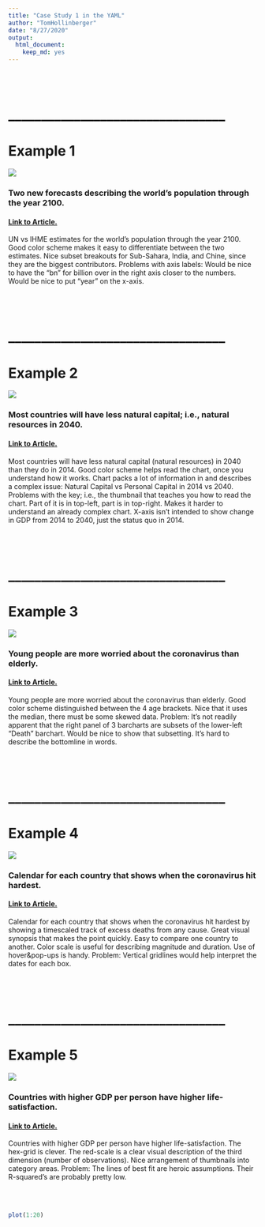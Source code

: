 ```yaml
---
title: "Case Study 1 in the YAML"
author: "TomHollinberger"
date: "8/27/2020"
output: 
  html_document: 
    keep_md: yes
---
```

<br/><br/> 

# _________________________________
# Example 1

![](1CaseStudy Population Peak.jpg)

### Two new forecasts describing the world’s population through the year 2100.

#### [Link to Article.](https://www.economist.com/graphic-detail/2020/07/17/a-new-forecast-says-the-worlds-population-will-peak-at-97bn-in-2064)

UN vs IHME estimates for the world’s population through the year 2100.  Good color scheme makes it easy to differentiate between the two estimates.  Nice subset breakouts for Sub-Sahara, India, and Chine, since they are the biggest contributors.  Problems with axis labels: Would be nice to have the “bn” for billion over in the right axis closer to the numbers.  Would be nice to put “year” on the x-axis. 

<br/><br/> 

# _________________________________
# Example 2

![](1CaseStudy Natural Capital Declining.jpg)

### Most countries will have less natural capital; i.e., natural resources in 2040.

#### [Link to Article.](https://www.economist.com/graphic-detail/2020/07/18/the-worlds-wealth-is-looking-increasingly-unnatural)

Most countries will have less natural capital (natural resources) in 2040 than they do in 2014.  Good color scheme helps read the chart, once you understand how it works.  Chart packs a lot of information in and describes a complex issue: Natural Capital vs Personal Capital in 2014 vs 2040.  Problems with the key; i.e., the thumbnail that teaches you how to read the chart.  Part of it is in top-left, part is in top-right.  Makes it harder to understand an already complex chart.  X-axis isn’t intended to show change in GDP from 2014 to 2040, just the status quo in 2014.

<br/><br/> 

# _________________________________
# Example 3

![](1CaseStudy Sick with Worry.jpg)

### Young people are more worried about the coronavirus than elderly.

#### [Link to Article.](https://www.economist.com/graphic-detail/2020/07/21/young-people-see-covid-19-as-a-bigger-threat-than-their-elders-do)
Young people are more worried about the coronavirus than elderly.  Good color scheme distinguished between the 4 age brackets.  Nice that it uses the median, there must be some skewed data.  Problem: It’s not readily apparent that the right panel of 3 barcharts are subsets of the lower-left “Death” barchart.  Would be nice to show that subsetting.  It’s hard to describe the bottomline in words.

<br/><br/> 

# _________________________________
# Example 4

![](1CaseStudy Expected Deaths.jpg)

### Calendar for each country that shows when the coronavirus hit hardest.

#### [Link to Article.](https://www.economist.com/graphic-detail/2020/07/15/tracking-covid-19-excess-deaths-across-countries)
Calendar for each country that shows when the coronavirus hit hardest by showing a timescaled track of excess deaths from any cause.  Great visual synopsis that makes the point quickly.  Easy to compare one country to another.  Color scale is useful for describing magnitude and duration.  Use of hover&pop-ups is handy.  Problem:  Vertical gridlines would help interpret the dates for each box.

<br/><br/> 

# _________________________________
# Example 5

![](1CaseStudy Life Satisfaction.jpg)

### Countries with higher GDP per person have higher life-satisfaction.

#### [Link to Article.](https://www.economist.com/graphic-detail/2020/07/11/money-really-can-buy-happiness-and-recessions-can-take-it-away)
Countries with higher GDP per person have higher life-satisfaction.  The hex-grid is clever.  The red-scale is a clear visual description of the third dimension (number of observations).  Nice arrangement of thumbnails into category areas.  Problem:  The lines of best fit are heroic assumptions.   Their R-squared’s are probably pretty low.   

<br/><br/> 

```r
plot(1:20)
```



